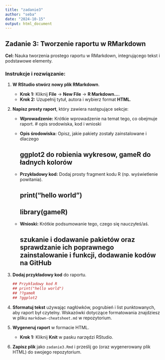 ---
title: "zadanie3"
author: "seba"
date: "2024-10-15"
output: html_document
---

## Zadanie 3: Tworzenie raportu w RMarkdown

**Cel:** Nauka tworzenia prostego raportu w RMarkdown, integrującego tekst i podstawowe elementy.

### Instrukcje i rozwiązanie:

1.  **W RStudio stwórz nowy plik RMarkdown**.

    -   **Krok 1:** Kliknij **File** -\> **New File** -\> **R Markdown...**.
    -   **Krok 2:** Uzupełnij tytuł, autora i wybierz format **HTML**.

2.  **Napisz prosty raport**, który zawiera następujące sekcje:

    -   **Wprowadzenie:** Krótkie wprowadzenie na temat tego, co obejmuje raport. \# opis srodowiska, kod i wnioski

    -   **Opis środowiska:** Opisz, jakie pakiety zostały zainstalowane i dlaczego

        ## ggplot2 do robienia wykresow, gameR do ładnych kolorów

    -   **Przykładowy kod:** Dodaj prosty fragment kodu R (np. wyświetlenie powitania).

        ## print("hello world")

        ## library(gameR)

    -   **Wnioski:** Krótkie podsumowanie tego, czego się nauczyłeś/aś.

        ## szukanie i dodawanie pakietów oraz sprawdzanie ich poprawnego zainstalowanie i funkcji, dodawanie kodów na GitHub

3.  **Dodaj przykładowy kod** do raportu.

    ``` r
    ## Przykładowy kod R
    ## print("hello world")
    ## ??gameR
    ## ?ggplot2
    ```

4.  **Sformatuj tekst** używając nagłówków, pogrubień i list punktowanych, aby raport był czytelny. Wskazówki dotyczące formatowania znajdziesz w pliku `markdown-cheatsheet.md` w repozytorium.

5.  **Wygeneruj raport** w formacie HTML.

    -   **Krok 1:** Kliknij **Knit** w pasku narzędzi RStudio.

6.  **Zapisz plik** jako `zadanie3.Rmd` i prześlij go (oraz wygenerowany plik HTML) do swojego repozytorium.
